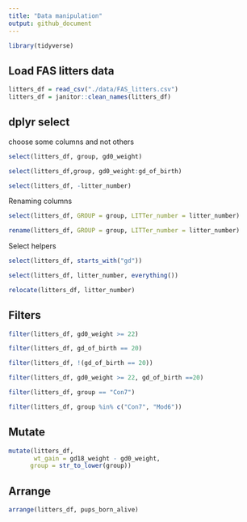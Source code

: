 ```yaml
---
title: "Data manipulation"
output: github_document
---
```


```r
library(tidyverse)
```

## Load FAS litters data

```r
litters_df = read_csv("./data/FAS_litters.csv")
litters_df = janitor::clean_names(litters_df)
```

## dplyr select

choose some columns and not others

```r
select(litters_df, group, gd0_weight)
```

```r
select(litters_df,group, gd0_weight:gd_of_birth)
```

```r
select(litters_df, -litter_number)
```

Renaming columns

```r
select(litters_df, GROUP = group, LITTer_number = litter_number)
```

```r
rename(litters_df, GROUP = group, LITTer_number = litter_number)
```

Select helpers

```r
select(litters_df, starts_with("gd"))
```

```r
select(litters_df, litter_number, everything())
```

```r
relocate(litters_df, litter_number)
```

## Filters

```r
filter(litters_df, gd0_weight >= 22)
```

```r
filter(litters_df, gd_of_birth == 20)
```

```r
filter(litters_df, !(gd_of_birth == 20))
```

```r
filter(litters_df, gd0_weight >= 22, gd_of_birth ==20)
```

```r
filter(litters_df, group == "Con7")

filter(litters_df, group %in% c("Con7", "Mod6"))
```

## Mutate

```r
mutate(litters_df, 
       wt_gain = gd18_weight - gd0_weight,
      group = str_to_lower(group))
```

## Arrange

```r
arrange(litters_df, pups_born_alive)
```


